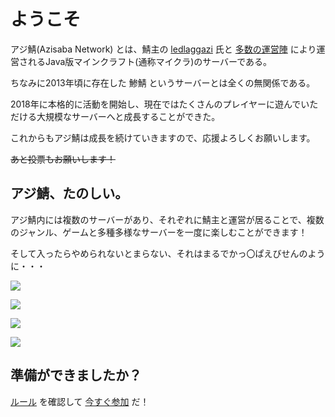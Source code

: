 # ようこそ

アジ鯖(Azisaba Network) とは、鯖主の [ledlaggazi](https://twitter.com/azi_blueline) 氏と [多数の運営陣](/staff) により運営されるJava版マインクラフト(通称マイクラ)のサーバーである。

ちなみに2013年頃に存在した 鯵鯖 というサーバーとは全くの無関係である。

2018年に本格的に活動を開始し、現在ではたくさんのプレイヤーに遊んでいただける大規模なサーバーへと成長することができた。

これからもアジ鯖は成長を続けていきますので、応援よろしくお願いします。

~~あと投票もお願いします！~~

## アジ鯖、たのしい。

アジ鯖内には複数のサーバーがあり、それぞれに鯖主と運営が居ることで、複数のジャンル、ゲームと多種多様なサーバーを一度に楽しむことができます！

そして入ったらやめられないとまらない、それはまるでかっ〇ぱえびせんのように・・・

![](https://i.azisaba.net/in-game1.webp)

![](https://i.azisaba.net/in-game2.webp)

![](https://i.azisaba.net/in-game3.webp)

![](https://i.azisaba.net/in-game4.webp)

## 準備ができましたか？

[ルール](/terms) を確認して [今すぐ参加](/join) だ！
